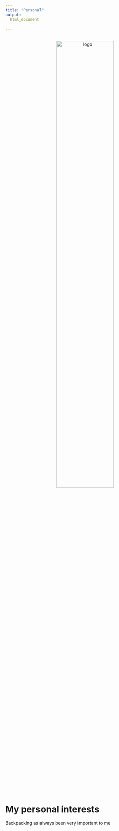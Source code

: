 ```yaml
---
title: "Personal"
output: 
  html_document

---
```


<center>
<br><img src="images/personal.jpg" alt="logo" style="width:60%"><br><br>
</center>

# My personal interests

Backpacking as always been very important to me 

